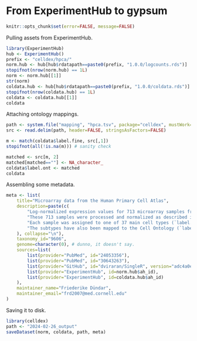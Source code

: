 # From ExperimentHub to gypsum

```r
knitr::opts_chunk$set(error=FALSE, message=FALSE)
```

Pulling assets from ExperimentHub.

```r
library(ExperimentHub)
hub <- ExperimentHub()
prefix <- "celldex/hpca/"
norm.hub <- hub[hub$rdatapath==paste0(prefix, "1.0.0/logcounts.rds")]
stopifnot(nrow(norm.hub) == 1L)
norm <- norm.hub[[1]]
str(norm)
coldata.hub <- hub[hub$rdatapath==paste0(prefix, "1.0.0/coldata.rds")]
stopifnot(nrow(coldata.hub) == 1L)
coldata <- coldata.hub[[1]]
coldata
```

Attaching ontology mappings.

```r
path <- system.file("mapping", "hpca.tsv", package="celldex", mustWork=TRUE)
src <- read.delim(path, header=FALSE, stringsAsFactors=FALSE)

m <- match(coldata$label.fine, src[,1])
stopifnot(all(!is.na(m))) # sanity check

matched <- src[m, 2]
matched[matched==""] <- NA_character_
coldata$label.ont <- matched
coldata
```

Assembling some metadata.

```r
meta <- list(
    title="Microarray data from the Human Primary Cell Atlas",
    description=paste(c(
        "Log-normalized expression values for 713 microarray samples from the Human Primary Cell Atlas (HPCA) (Mabbott et al., 2013).",
        "These 713 samples were processed and normalized as described in Aran, Looney and Liu et al. (2019).",
        "Each sample was assigned to one of 37 main cell types (`label.main`) and 157 subtypes (`label.fine`).",
        "The subtypes have also been mapped to the Cell Ontology (`label.ont`)."
    ), collapse="\n"),
    taxonomy_id="9606",
    genome=character(0), # dunno, it doesn't say.
    sources=list(
        list(provider="PubMed", id="24053356"),
        list(provider="PubMed", id="30643263"),
        list(provider="GitHub", id="dviraran/SingleR", version="adc4a0e4d5cfa79db18f3821f51a02cbd6484710"),
        list(provider="ExperimentHub", id=norm.hub$ah_id),
        list(provider="ExperimentHub", id=coldata.hub$ah_id)
    ),
    maintainer_name="Friederike Dündar",
    maintainer_email="frd2007@med.cornell.edu"
)
```

Saving it to disk.

```r
library(celldex)
path <- "2024-02-26_output"
saveDataset(norm, coldata, path, meta)
```
